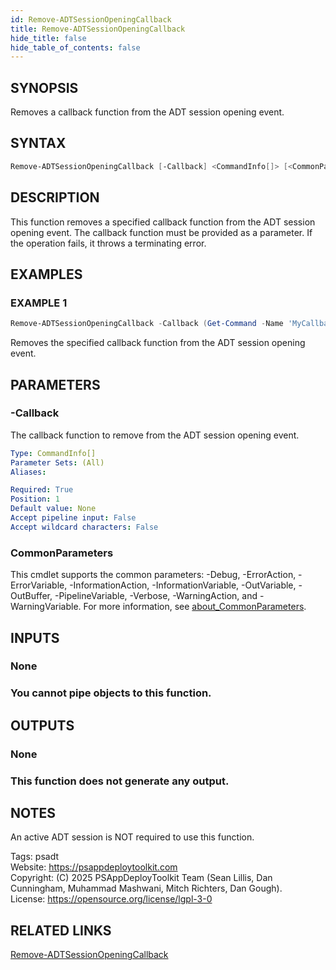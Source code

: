 ```yaml
---
id: Remove-ADTSessionOpeningCallback
title: Remove-ADTSessionOpeningCallback
hide_title: false
hide_table_of_contents: false
---
```


## SYNOPSIS

Removes a callback function from the ADT session opening event.

## SYNTAX

```powershell
Remove-ADTSessionOpeningCallback [-Callback] <CommandInfo[]> [<CommonParameters>]
```

## DESCRIPTION

This function removes a specified callback function from the ADT session opening event.
The callback function must be provided as a parameter.
If the operation fails, it throws a terminating error.

## EXAMPLES

### EXAMPLE 1

```powershell
Remove-ADTSessionOpeningCallback -Callback (Get-Command -Name 'MyCallbackFunction')
```

Removes the specified callback function from the ADT session opening event.

## PARAMETERS

### -Callback

The callback function to remove from the ADT session opening event.

```yaml
Type: CommandInfo[]
Parameter Sets: (All)
Aliases:

Required: True
Position: 1
Default value: None
Accept pipeline input: False
Accept wildcard characters: False
```

### CommonParameters

This cmdlet supports the common parameters: -Debug, -ErrorAction, -ErrorVariable, -InformationAction, -InformationVariable, -OutVariable, -OutBuffer, -PipelineVariable, -Verbose, -WarningAction, and -WarningVariable. For more information, see [about_CommonParameters](http://go.microsoft.com/fwlink/?LinkID=113216).

## INPUTS

### None

### You cannot pipe objects to this function.
## OUTPUTS

### None

### This function does not generate any output.
## NOTES
An active ADT session is NOT required to use this function.

Tags: psadt<br />
Website: https://psappdeploytoolkit.com<br />
Copyright: (C) 2025 PSAppDeployToolkit Team (Sean Lillis, Dan Cunningham, Muhammad Mashwani, Mitch Richters, Dan Gough).<br />
License: https://opensource.org/license/lgpl-3-0

## RELATED LINKS

[Remove-ADTSessionOpeningCallback](./Remove-ADTSessionOpeningCallback.mdx)
